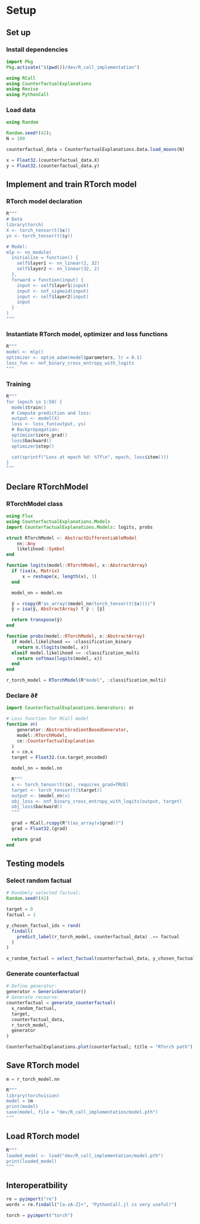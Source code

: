 # Setup

## Set up

### Install dependencies
```julia
import Pkg
Pkg.activate("$(pwd())/dev/R_call_implementation")

using RCall
using CounterfactualExplanations
using Revise
using PythonCall
```

### Load data

```julia
using Random

Random.seed!(42);
N = 100

counterfactual_data = CounterfactualExplanations.Data.load_moons(N)

x = Float32.(counterfactual_data.X)
y = Float32.(counterfactual_data.y)
```

## Implement and train RTorch model

### RTorch model declaration
```julia
R"""
# Data
library(torch)
X <- torch_tensor(t($x))
ys <- torch_tensor(t($y))

# Model:
mlp <- nn_module(
  initialize = function() {
    self$layer1 <- nn_linear(2, 32)
    self$layer2 <- nn_linear(32, 2)
  },
  forward = function(input) {
    input <- self$layer1(input)
    input <- nnf_sigmoid(input)
    input <- self$layer2(input)
    input
  }
)
"""
```

### Instantiate RTorch model, optimizer and loss functions
```julia
R"""
model <- mlp()
optimizer <- optim_adam(model$parameters, lr = 0.1)
loss_fun <- nnf_binary_cross_entropy_with_logits
"""
```

### Training

```julia
R"""
for (epoch in 1:50) {
  model$train()  
  # Compute prediction and loss:
  output <- model(X)
  loss <- loss_fun(output, ys)
  # Backpropagation:
  optimizer$zero_grad()
  loss$backward()
  optimizer$step()

  cat(sprintf("Loss at epoch %d: %7f\n", epoch, loss$item()))
}
"""
```

## Declare RTorchModel

### RTorchModel class
```julia
using Flux
using CounterfactualExplanations.Models
import CounterfactualExplanations.Models: logits, probs

struct RTorchModel <: AbstractDifferentiableModel
    nn::Any
    likelihood::Symbol
end

function logits(model::RTorchModel, x::AbstractArray)
  if !isa(x, Matrix)
      x = reshape(x, length(x), 1)
  end

  model_nn = model.nn

  ŷ = rcopy(R"as_array($model_nn(torch_tensor(t($x))))")
  ŷ = isa(ŷ, AbstractArray) ? ŷ : [ŷ]

  return transpose(ŷ)
end

function probs(model::RTorchModel, x::AbstractArray) 
  if model.likelihood == :classification_binary
    return σ.(logits(model, x))
  elseif model.likelihood == :classification_multi
    return softmax(logits(model, x)) 
  end
end

r_torch_model = RTorchModel(R"model", :classification_multi)
```

### Declare ∂ℓ
```julia
import CounterfactualExplanations.Generators: ∂ℓ

# Loss function for RCall model
function ∂ℓ(
    generator::AbstractGradientBasedGenerator, 
    model::RTorchModel, 
    ce::CounterfactualExplanation
  ) 
  x = ce.x
  target = Float32.(ce.target_encoded)

  model_nn = model.nn

  R"""
  x <- torch_tensor(t($x), requires_grad=TRUE)
  target <- torch_tensor(t($target))
  output <- $model_nn(x)
  obj_loss <- nnf_binary_cross_entropy_with_logits(output, target)
  obj_loss$backward()
  """

  grad = RCall.rcopy(R"t(as_array(x$grad))")
  grad = Float32.(grad)

  return grad
end
```

## Testing models

### Select random factual
```julia
# Randomly selected factual:
Random.seed!(42)

target = 0
factual = 1

y_chosen_factual_idx = rand(
  findall(
    predict_label(r_torch_model, counterfactual_data) .== factual
  )
)

x_random_factual = select_factual(counterfactual_data, y_chosen_factual_idx)
```

### Generate counterfactual
```julia
# Define generator:
generator = GenericGenerator()
# Generate recourse:
counterfactual = generate_counterfactual(
  x_random_factual, 
  target, 
  counterfactual_data, 
  r_torch_model, 
  generator
)
```

```julia
CounterfactualExplanations.plot(counterfactual; title = "RTorch path")
```

## Save RTorch model

```julia
m = r_torch_model.nn

R"""
library(torchvision)
model = $m
print(model)
save(model, file = "dev/R_call_implementation/model.pth")
"""
```

## Load RTorch model

```julia
R"""
loaded_model <- load("dev/R_call_implementation/model.pth")
print(loaded_model)
"""
```

## Interoperatbility

```julia
re = pyimport("re")
words = re.findall("[a-zA-Z]+", "PythonCall.jl is very useful!")

torch = pyimport("torch")
```

